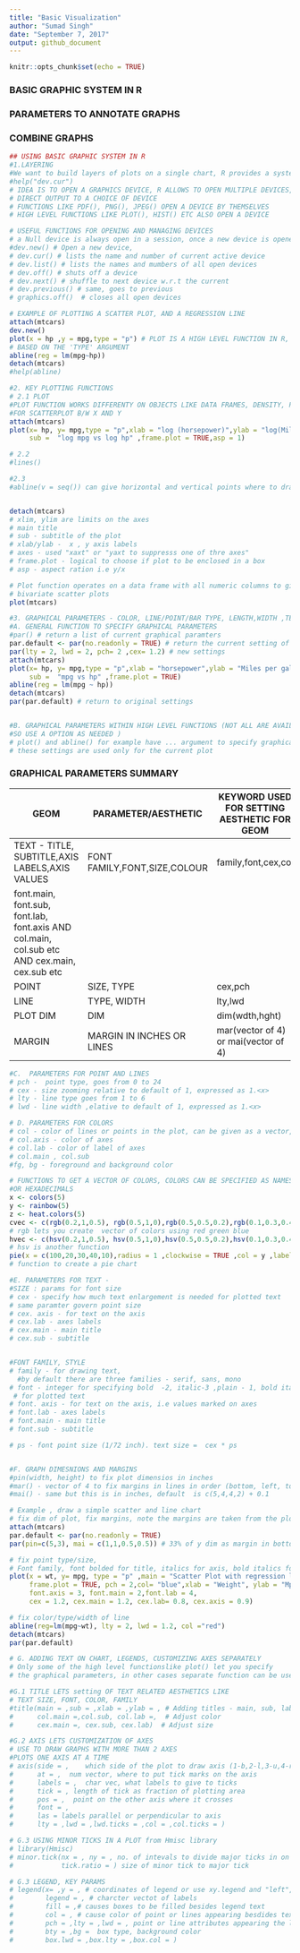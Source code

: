 ```yaml
---
title: "Basic Visualization"
author: "Sumad Singh"
date: "September 7, 2017"
output: github_document
---
```


```r
knitr::opts_chunk$set(echo = TRUE)
```
### BASIC GRAPHIC SYSTEM IN R
### PARAMETERS TO ANNOTATE GRAPHS
### COMBINE GRAPHS

```r
## USING BASIC GRAPHIC SYSTEM IN R
#1.LAYERING 
#We want to build layers of plots on a single chart, R provides a system to do that
#help("dev.cur")
# IDEA IS TO OPEN A GRAPHICS DEVICE, R ALLOWS TO OPEN MULTIPLE DEVICES,
# DIRECT OUTPUT TO A CHOICE OF DEVICE
# FUNCTIONS LIKE PDF(), PNG(), JPEG() OPEN A DEVICE BY THEMSELVES
# HIGH LEVEL FUNCTIONS LIKE PLOT(), HIST() ETC ALSO OPEN A DEVICE

# USEFUL FUNCTIONS FOR OPENING AND MANAGING DEVICES
# a Null device is always open in a session, once a new device is opened Null does not show up
#dev.new() # Open a new device, 
# dev.cur() # lists the name and number of current active device
# dev.list() # lists the names and mumbers of all open devices
# dev.off() # shuts off a device
# dev.next() # shuffle to next device w.r.t the current
# dev.previous() # same, goes to previous
# graphics.off()  # closes all open devices

# EXAMPLE OF PLOTTING A SCATTER PLOT, AND A REGRESSION LINE
attach(mtcars)
dev.new()
plot(x = hp ,y = mpg,type = "p") # PLOT IS A HIGH LEVEL FUNCTION IN R, WHICH CAN MAKE DIFFERENT TYPE OF PLOTS
# BASED ON THE 'TYPE' ARGUMENT
abline(reg = lm(mpg~hp))
detach(mtcars)
#help(abline)

```

```r
#2. KEY PLOTTING FUNCTIONS
# 2.1 PLOT
#PLOT FUNCTION WORKS DIFFERENTY ON OBJECTS LIKE DATA FRAMES, DENSITY, PLOT.DEFAULT WORKS 
#FOR SCATTERPLOT B/W X AND Y
attach(mtcars)
plot(x= hp, y= mpg,type = "p",xlab = "log (horsepower)",ylab = "log(Miles per gallon)",log = "xy" ,main = " Log Linear relationship?"  ,
     sub =  "log mpg vs log hp" ,frame.plot = TRUE,asp = 1)

# 2.2 
#lines()

#2.3 
#abline(v = seq()) can give horizontal and vertical points where to draw lines


detach(mtcars)
# xlim, ylim are limits on the axes
# main title
# sub - subtitle of the plot
# xlab/ylab -  x , y axis labels
# axes - used "xaxt" or "yaxt to suppresss one of thre axes"
# frame.plot - logical to choose if plot to be enclosed in a box
# asp - aspect ration i.e y/x

```
```r
# Plot function operates on a data frame with all numeric columns to give
# bivariate scatter plots
plot(mtcars)
```
```r
#3. GRAPHICAL PARAMETERS - COLOR, LINE/POINT/BAR TYPE, LENGTH,WIDTH ,TEXT ETC
#A. GENERAL FUNCTION TO SPECIFY GRAPHICAL PARAMETERS
#par() # return a list of current graphical paramters
par.default <- par(no.readonly = TRUE) # return the current setting of parameters that can be modified, use of no.readonly=T
par(lty = 2, lwd = 2, pch= 2 ,cex= 1.2) # new settings
attach(mtcars)
plot(x= hp, y= mpg,type = "p",xlab = "horsepower",ylab = "Miles per gallon" ,main = " Linear relationship?"  ,
     sub =  "mpg vs hp" ,frame.plot = TRUE)
abline(reg = lm(mpg ~ hp))
detach(mtcars)
par(par.default) # return to original settings


#B. GRAPHICAL PARAMETERS WITHIN HIGH LEVEL FUNCTIONS (NOT ALL ARE AVAILABLE THOUGH!, 
#SO USE A OPTION AS NEEDED )
# plot() and abline() for example have ... argument to specify graphical parameters,
# these settings are used only for the current plot
```

### GRAPHICAL PARAMETERS SUMMARY

|GEOM|PARAMETER/AESTHETIC|KEYWORD USED  FOR SETTING AESTHETIC FOR GEOM|REALIZATION-AES.GEOM|
|---|---|---|---|
|TEXT - TITLE, SUBTITLE,AXIS LABELS,AXIS VALUES|FONT FAMILY,FONT,SIZE,COLOUR|family,font,cex,col|family, 
font.main, font.sub, font.lab, font.axis AND col.main, col.sub etc AND cex.main, cex.sub etc|
|POINT|SIZE, TYPE|cex,pch| cex, pch|
|LINE| TYPE, WIDTH|lty,lwd|lty,lwd|
PLOT DIM|DIM|dim(wdth,hght)|same|
|MARGIN|MARGIN IN INCHES OR LINES|mar(vector of 4) or mai(vector of 4)|same|
```r
#C.  PARAMETERS FOR POINT AND LINES
# pch -  point type, goes from 0 to 24
# cex - size zooming relative to default of 1, expressed as 1.<x>
# lty - line type goes from 1 to 6
# lwd - line width ,elative to default of 1, expressed as 1.<x>

# D. PARAMETERS FOR COLORS
# col - color of lines or points in the plot, can be given as a vector, the values of which are recycled
# col.axis - color of axes
# col.lab - color of label of axes
# col.main , col.sub 
#fg, bg - foreground and background color

# FUNCTIONS TO GET A VECTOR OF COLORS, COLORS CAN BE SPECIFIED AS NAMES, OR DIGITS
#OR HEXADECIMALS
x <- colors(5)
y <- rainbow(5)
z <- heat.colors(5)
cvec <- c(rgb(0.2,1,0.5), rgb(0.5,1,0),rgb(0.5,0.5,0.2),rgb(0.1,0.3,0.4),rgb(0.4,.2,0.1)) 
# rgb lets you create  vector of colors using red green blue
hvec <- c(hsv(0.2,1,0.5), hsv(0.5,1,0),hsv(0.5,0.5,0.2),hsv(0.1,0.3,0.4),hsv(0.4,.2,0.1))
# hsv is another function
pie(x = c(100,20,30,40,10),radius = 1 ,clockwise = TRUE ,col = y ,labels = y)
# function to create a pie chart
```
```r
#E. PARAMETERS FOR TEXT -
#SIZE : params for font size
# cex - specify how much text enlargement is needed for plotted text
# same paramter govern point size
# cex. axis - for text on the axis
# cex.lab - axes labels
# cex.main - main title
# cex.sub - subtitle


#FONT FAMILY, STYLE
# family - for drawing text,
  #by default there are three families - serif, sans, mono
# font - integer for specifying bold  -2, italic-3 ,plain - 1, bold italic - 4  
 # for plotted text
# font. axis - for text on the axis, i.e values marked on axes
# font.lab - axes labels
# font.main - main title
# font.sub - subtitle

# ps - font point size (1/72 inch). text size =  cex * ps


#F. GRAPH DIMESNIONS AND MARGINS
#pin(width, height) to fix plot dimensios in inches
#mar() - vector of 4 to fix margins in lines in order (bottom, left, top, right) 
#mai() - same but this is in inches, default  is c(5,4,4,2) + 0.1 

# Example , draw a simple scatter and line chart 
# fix dim of plot, fix margins, note the margins are taken from the plot are and out
attach(mtcars)
par.default <- par(no.readonly = TRUE)
par(pin=c(5,3), mai = c(1,1,0.5,0.5)) # 33% of y dim as margin in bottom, 20% on left

# fix point type/size,
# Font family, font bolded for title, italics for axis, bold italics for labels
plot(x = wt, y= mpg, type = "p" ,main = "Scatter Plot with regression line" ,
     frame.plot = TRUE, pch = 2,col= "blue",xlab = "Weight", ylab = "Mpg",
     font.axis = 3, font.main = 2,font.lab = 4, 
     cex = 1.2, cex.main = 1.2, cex.lab= 0.8, cex.axis = 0.9)

# fix color/type/width of line
abline(reg=lm(mpg~wt), lty = 2, lwd = 1.2, col ="red")
detach(mtcars)
par(par.default)
```

```r
# G. ADDING TEXT ON CHART, LEGENDS, CUSTOMIZING AXES SEPARATELY
# Only some of the high level functionslike plot() let you specify
# the graphical parameters, in other cases separate function can be used

#G.1 TITLE LETS setting OF TEXT RELATED AESTHETICS LIKE 
# TEXT SIZE, FONT, COLOR, FAMILY
#title(main = ,sub = ,xlab = ,ylab = , # Adding titles - main, sub, labels
#      col.main =,col.sub, col.lab =,  # Adjust color
#      cex.main =, cex.sub, cex.lab)  # Adjust size

#G.2 AXIS LETS CUSTOMIZATION OF AXES
# USE TO DRAW GRAPHS WITH MORE THAN 2 AXES
#PLOTS ONE AXIS AT A TIME
# axis(side = ,    which side of the plot to draw axis (1-b,2-l,3-u,4-r)
#      at = ,  num vector, where to put tick marks on the axis
#      labels = ,  char vec, what labels to give to ticks
#      tick = , length of tick as fraction of plotting area
#      pos = ,  point on the other axis where it crosses
#      font = ,
#      las = labels parallel or perpendicular to axis
#      lty = ,lwd = ,lwd.ticks = ,col = ,col.ticks = )

# G.3 USING MINOR TICKS IN A PLOT from Hmisc library
# library(Hmisc)
# minor.tick(nx = , ny = , no. of intevals to divide major ticks in on x and y axis
#            tick.ratio = ) size of minor tick to major tick

# G.3 LEGEND, KEY PARAMS
# legend(x= ,y = , # coordinates of legend or use xy.legend and "left", "right" etc
#        legend = , # charcter vectot of labels 
#        fill = ,# causes boxes to be filled besides legend text
#        col = , # cause color of point or lines appearing besdides text
#        pch = ,lty = ,lwd = , point or line attributes appearing the legend
#        bty = ,bg =  box type, background color
#        box.lwd = ,box.lty = ,box.col = )

  
```

